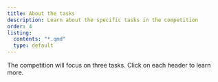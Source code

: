 ```yaml
---
title: About the tasks
description: Learn about the specific tasks in the competition
order: 4
listing:
  contents: "*.qmd"
  type: default
---
```


The competition will focus on three tasks. Click on each header to learn more.

